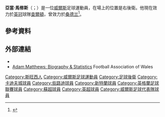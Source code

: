 {{noteTA
|G1=Football
|G2=EPL
|1=zh-hans:马修斯; zh-hk:馬菲士; zh-tw:馬修斯;
}}
{{Infobox football biography
| name           = Adam Matthews
| image          = Adam Matthews 2013.jpg
| caption        = 
| fullname       = 
| birth_date     = {{birth date and age|1992|1|13|df=y}}<ref name="Premier League">{{cite web |url=http://www.premierleague.com/en-gb/players/profile.overview.html/adam-matthews |title=Premier League Player Profile Adam Matthews |author=<!--Staff writer(s); no by-line.--> |year=2016 |publisher=Barclays Premier League |accessdate=2 February 2016 |archive-date=2016-01-19 |archive-url=https://web.archive.org/web/20160119185024/http://www.premierleague.com/en-gb/players/profile.overview.html/adam-matthews |dead-url=no }}</ref>
| birth_place    = [[威爾斯|威爾斯]][[斯旺西|斯旺西]]<ref>{{cite web|url=https://us.soccerway.com/players/adam-matthews/89492/|title=Wales – A. Matthews – Profile with news, career statistics and history – Soccerway|website=us.soccerway.com|accessdate=2019-10-03|archive-date=2021-02-06|archive-url=https://web.archive.org/web/20210206103008/https://us.soccerway.com/players/adam-matthews/89492/|dead-url=no}}</ref>
| height         = {{convert|1.78|m|ftin|order=flip}}<ref name="Premier League"/>
| position       = [[右閘|右閘]]
| currentclub    = [[查尔顿竞技足球俱乐部|查爾頓]] 
| clubnumber     = 2
| youthyears1    = 2000–2009
| youthclubs1    = [[卡迪夫城足球俱乐部|卡迪夫城]]
| years1         = 2009–2011
| clubs1         = [[卡迪夫城足球俱乐部|卡迪夫城]]
| caps1          = 40
| goals1         = 1
| years2         = 2011–2015
| clubs2         = [[凯尔特人足球俱乐部|些路迪]]
| caps2          = 101
| goals2         = 4
| years3         = 2015–2019
| clubs3         = [[桑德兰足球俱乐部|桑德兰]]
| caps3          = 58
| goals3         = 2
| years4         = 2016
| clubs4         = → [[布里斯托尔城足球俱乐部|布里斯托城]] (loan)
| caps4          = 9
| goals4         = 0
| years5         = 2016–2017
| clubs5         = → [[布里斯托尔城足球俱乐部|布里斯托城]] (loan)
| caps5          = 12
| goals5         = 0
| years6         = 2019–
| clubs6         = [[查尔顿竞技足球俱乐部|查爾頓]]
| caps6          = 1
| goals6         = 0
| club-update    = 22:15, 2 October 2019 (UTC)
| nationalyears1 = 2008–2009
| nationalteam1  = 威爾斯U17
| nationalcaps1  = 9
| nationalgoals1 = 0
| nationalyears2 = 2008–2011
| nationalteam2  = 威爾斯U19
| nationalcaps2  = 5
| nationalgoals2 = 1
| nationalyears3 = 2009–2013
| nationalteam3  = [[威爾斯21歲以下足球代表隊|威爾斯U21]]
| nationalcaps3  = 6
| nationalgoals3 = 0
| nationalyears4 = 2011–
| nationalteam4  = [[威爾斯足球代表隊|威爾斯]]
| nationalcaps4  = 14
| nationalgoals4 = 0
| ntupdate       = 15:50, 29 August 2019 (UTC)
}}

'''亞當·馬修斯'''（{{lang-en|'''Adam Matthews'''}}；{{bd|1992年|1月13日}}）是一位[[威爾斯|威爾斯]]足球運動員，在場上的位置是右後衛。他現在效力於[[英冠|英冠]]球隊[[查尔顿竞技足球俱乐部|查爾頓]]，曾效力於[[桑德兰足球俱乐部|桑德兰]]<ref>{{cite news | url=http://www.bbc.com/sport/0/football/33391516 | title=Adam Matthews: Sunderland sign Celtic defender on four-year deal | date=2015-07-03 | publisher=''[[BBC_Sport|BBC Sport]]'' | accessdate=2015-09-09 | archive-date=2015-07-07 | archive-url=https://web.archive.org/web/20150707003111/http://www.bbc.com/sport/0/football/33391516 | dead-url=no }}</ref>。

==參考資料==
{{Reflist}}

==外部連結==
{{commons category|Adam Matthews}}
*{{Soccerbase|id=51391}}
*[https://web.archive.org/web/20130816195007/http://www.faw.org.uk/PlayerDisplay.ink?skip=22&season=11%2F12&squadno=11121&seasonl=2011%2F2012&Playertype=p Adam Matthews: Biography & Statistics] Football Association of Wales

{{DEFAULTSORT:Matthews, Adam}}
[[Category:斯旺西人|Category:斯旺西人]]
[[Category:威爾斯足球運動員|Category:威爾斯足球運動員]]
[[Category:足球後衛|Category:足球後衛]]
[[Category:卡迪夫城球員|Category:卡迪夫城球員]]
[[Category:些路迪球員|Category:些路迪球員]]
[[Category:新特蘭球員|Category:新特蘭球員]]
[[Category:英格蘭足球聯賽球員|Category:英格蘭足球聯賽球員]]
[[Category:蘇超球員|Category:蘇超球員]]
[[Category:英超球員|Category:英超球員]]
[[Category:威爾斯足球代表隊球員|Category:威爾斯足球代表隊球員]]